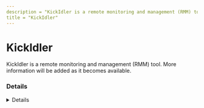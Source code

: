 ```yaml
---
description = "KickIdler is a remote monitoring and management (RMM) tool. More information will be added as it becomes available."
title = "KickIdler"
---
```




# KickIdler

KickIdler is a remote monitoring and management (RMM) tool. More information will be added as it becomes available.

### Details
<Details author={""}
         category={""}
         created={""}
         website={""}
         lastModified={"2024-02-08"}
         privileges={""}
         free={ false }
         verification={ false }
/>

#### Installation Paths
<Card code={ ["grabberEM.*msi", "grabberTT*.msi"] }/>





### Forensic Artifacts




#### Network Artifacts
<EuiSpacer size="xl"/>
<NetworkArtifactsTable data={ [{"Description": "Known remote domains", "Domains": ["kickidler.com", "my.kickidler.com"], "Ports": []}] }/>




### Detections
- Detects potential network activity of KickIdler RMM tool
  - [Sigma Rule](https://github.com/magicsword-io/LOLRMM/blob/main/detections/sigma/kickidler_network_sigma.yml)

### References
- [https://www.kickidler.com/for-it/faq/](https://www.kickidler.com/for-it/faq/)

